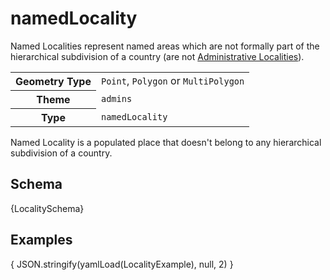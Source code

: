 
# namedLocality

Named Localities represent named areas which are not formally part of
the hierarchical subdivision of a country (are not
[Administrative Localities](administrativeLocality)).

<table>
  <tr>
    <th>Geometry Type</th>
    <td><code>Point</code>, <code>Polygon</code> or <code>MultiPolygon</code></td>
  </tr>
  <tr>
    <th>Theme</th>
    <td><code>admins</code></td>
  </tr>
  <tr>
    <th>Type</th>
    <td><code>namedLocality</code></td>
  </tr>
</table>

Named Locality is a populated place that doesn't belong to any hierarchical subdivision of a country.

## Schema

<Tabs>
  <TabItem value="browsable" label="Browsable" default>
    <JSONSchemaViewer schema={ yamlLoad(LocalitySchema) } resolverOptions={ generateResolverOptions({remote: true, basePath: '/admins'})}/>
  </TabItem>
  <TabItem value="yaml" label="YAML" default>
    <CodeBlock language="jsx">{LocalitySchema}</CodeBlock>
  </TabItem>
</Tabs>

## Examples

<Tabs>
  <TabItem value="1" label="Locality" default>
    <CodeBlock language="json">{ JSON.stringify(yamlLoad(LocalityExample), null, 2) }</CodeBlock>
  </TabItem>
</Tabs>
